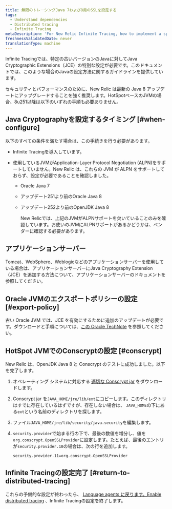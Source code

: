 ```yaml
---
title: 無限のトレーシングJava 7および8用のSSLを設定する
tags:
  - Understand dependencies
  - Distributed tracing
  - Infinite Tracing
metaDescription: 'For New Relic Infinite Tracing, how to implement a special configuration of Java Cryptographic Extensions (JCE) for certain older versions of Java.'
freshnessValidatedDate: never
translationType: machine
---
```


Infinite Tracingでは、特定の古いバージョンのJavaに対してJava Cryptographic Extensions（JCE）の特別な設定が必要です。このドキュメントでは、このような場合のJavaの設定方法に関するガイドラインを提供しています。

<Callout variant="tip">
  セキュリティとパフォーマンスのために、New Relic は最新の Java 8 アップデートにアップグレードすることを強く推奨します。HotSpotベースのJVMの場合、8u251以降は以下のいずれの手順も必要ありません。
</Callout>

## Java Cryptographyを設定するタイミング [#when-configure]

以下のすべての条件を満たす場合は、この手続きを行う必要があります。

* Infinite Tracingを導入しています。

* 使用しているJVMがApplication-Layer Protocol Negotiation (ALPN)をサポートしていません。New Relic は、これらの JVM が ALPN をサポートしておらず、設定が必要であることを確認しました。

  * Oracle Java 7

  * アップデート251より前のOracle Java 8

  * アップデート252より前のOpenJDK Java 8

    <Callout variant="important">
      New Relicでは、上記のJVMがALPNサポートを欠いていることのみを確認しています。お使いのJVMにALPNサポートがあるかどうかは、ベンダーに確認する必要があります。
    </Callout>

## アプリケーションサーバー

Tomcat、WebSphere、Weblogicなどのアプリケーションサーバーを使用している場合は、アプリケーションサーバーにJava Cryptography Extension（JCE）を追加する方法について、アプリケーションサーバーのドキュメントを参照してください。

## Oracle JVMのエクスポートポリシーの設定 [#export-policy]

古い Oracle JVM では、JCE を有効にするために追加のアップデートが必要です。ダウンロードと手順については、[この Oracle TechNote](https://www.oracle.com/java/technologies/javase-jce-all-downloads.html) を参照してください。

## HotSpot JVMでのConscryptの設定 [#conscrypt]

New Relic は、OpenJDK Java 8 と Conscrypt のテストに成功しました。以下を完了します。

1. オペレーティング システムに対応する [適切な Conscrypt jar](https://github.com/google/conscrypt/#download) をダウンロードします。

2. Conscrypt jar を`JAVA_HOME/jre/lib/ext`にコピーします。このディレクトリはすでに存在しているはずですが、存在しない場合は、 `JAVA_HOME`の下にある`ext`という名前のディレクトリを探します。

3. ファイル`JAVA_HOME/jre/lib/security/java.security`を編集します。

4. `security.provider`で始まる行の下で、最後の数値を増分し、値を`org.conscrypt.OpenSSLProvider`に設定します。たとえば、最後のエントリが`security.provider.10`の場合は、次の行を追加します。

   ```
   security.provider.11=org.conscrypt.OpenSSLProvider
   ```

## Infinite Tracingの設定完了 [#return-to-distributed-tracing]

これらの予備的な設定が終わったら、 [Language agents に戻ります。Enable distributed tracing](/docs/understand-dependencies/distributed-tracing/enable-configure/enable-distributed-tracing) 、Infinite Tracingの設定を終了します。
